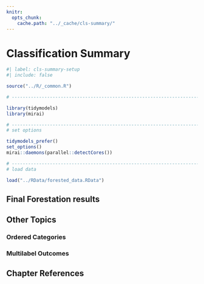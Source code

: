 ```yaml
---
knitr:
  opts_chunk:
    cache.path: "../_cache/cls-summary/"
---
```


# Classification Summary {#sec-cls-summary}

```r
#| label: cls-summary-setup
#| include: false

source("../R/_common.R")

# ------------------------------------------------------------------------------

library(tidymodels)
library(mirai)

# ------------------------------------------------------------------------------
# set options

tidymodels_prefer()
set_options()
mirai::daemons(parallel::detectCores())

# ------------------------------------------------------------------------------
# load data 

load("../RData/forested_data.RData")
```

## Final Forestation results  {#sec-forestation-final}

## Other Topics 

### Ordered Categories  {#sec-cls-ordered}

### Multilabel Outcomes {#sec-multilabel}

## Chapter References {.unnumbered}
